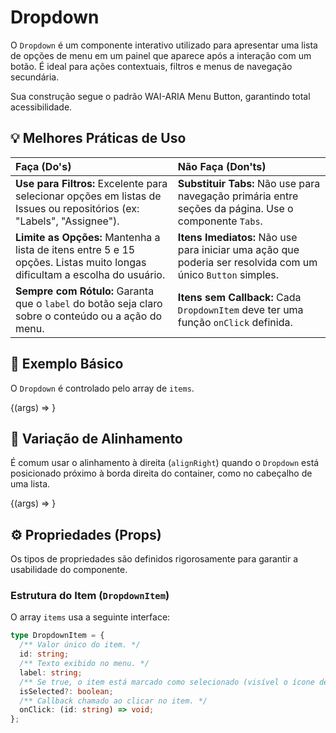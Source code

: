 
<Meta title="molecules/Dropdown/Documentação" component={Dropdown} />

# Dropdown

O `Dropdown` é um componente interativo utilizado para apresentar uma lista de opções de menu em um painel que aparece após a interação com um botão. É ideal para ações contextuais, filtros e menus de navegação secundária.

Sua construção segue o padrão WAI-ARIA Menu Button, garantindo total acessibilidade.

## 💡 Melhores Práticas de Uso

| Faça (Do's) | Não Faça (Don'ts) |
| :--- | :--- |
| **Use para Filtros:** Excelente para selecionar opções em listas de Issues ou repositórios (ex: "Labels", "Assignee"). | **Substituir Tabs:** Não use para navegação primária entre seções da página. Use o componente `Tabs`. |
| **Limite as Opções:** Mantenha a lista de itens entre 5 e 15 opções. Listas muito longas dificultam a escolha do usuário. | **Itens Imediatos:** Não use para iniciar uma ação que poderia ser resolvida com um único `Button` simples. |
| **Sempre com Rótulo:** Garanta que o `label` do botão seja claro sobre o conteúdo ou a ação do menu. | **Itens sem Callback:** Cada `DropdownItem` deve ter uma função `onClick` definida. |

## 🚀 Exemplo Básico

O `Dropdown` é controlado pelo array de `items`.

<Canvas>
  <Story
    name="Dropdown Simples"
    args={{
      label: 'Filtros Rápidos',
      items: initialMock.items,
      alignRight: false
    }}
  >
    {(args) => <Dropdown {...args} />}
  </Story>
</Canvas>

## 📏 Variação de Alinhamento

É comum usar o alinhamento à direita (`alignRight`) quando o `Dropdown` está posicionado próximo à borda direita do container, como no cabeçalho de uma lista.

<Canvas>
  <Story
    name="Alinhamento à Direita"
    args={{
      label: 'Ações do Usuário',
      items: initialMock.items,
      alignRight: true
    }}
    style={{ display: 'flex', justifyContent: 'flex-end', padding: '20px' }}
  >
    {(args) => <Dropdown {...args} />}
  </Story>
</Canvas>

## ⚙️ Propriedades (Props)

Os tipos de propriedades são definidos rigorosamente para garantir a usabilidade do componente.

<Controls />

### Estrutura do Item (`DropdownItem`)

O array `items` usa a seguinte interface:

```typescript
type DropdownItem = {
  /** Valor único do item. */
  id: string;
  /** Texto exibido no menu. */
  label: string;
  /** Se true, o item está marcado como selecionado (visível o ícone de check). */
  isSelected?: boolean;
  /** Callback chamado ao clicar no item. */
  onClick: (id: string) => void;
};  